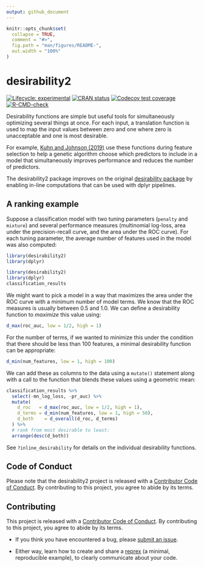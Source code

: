 ```yaml
---
output: github_document
---
```


<!-- README.md is generated from README.Rmd. Please edit that file -->

```r
knitr::opts_chunk$set(
  collapse = TRUE,
  comment = "#>",
  fig.path = "man/figures/README-",
  out.width = "100%"
)
```

# desirability2

<!-- badges: start -->
[![Lifecycle: experimental](https://img.shields.io/badge/lifecycle-experimental-orange.svg)](https://lifecycle.r-lib.org/articles/stages.html#experimental)
[![CRAN status](https://www.r-pkg.org/badges/version/desirability2)](https://CRAN.R-project.org/package=desirability2)
[![Codecov test coverage](https://codecov.io/gh/topepo/desirability2/branch/main/graph/badge.svg)](https://codecov.io/gh/topepo/desirability2?branch=main)
[![R-CMD-check](https://github.com/topepo/desirability2/workflows/R-CMD-check/badge.svg)](https://github.com/topepo/desirability2/actions)
<!-- badges: end -->

Desirability functions are simple but useful tools for simultaneously optimizing several things at once. For each input, a translation function is used to map the input values between zero and one where zero is unacceptable and one is most desirable. 

For example, [Kuhn and Johnson (2019)](https://bookdown.org/max/FES/genetic-algorithms.html#coercing-sparsity) use these functions during feature selection to help a genetic algorithm choose which predictors to include in a model that simultaneously improves performance and reduces the number of predictors. 

The desirability2 package improves on the original [desirability package](https://cran.r-project.org/package=desirability) by enabling in-line computations that can be used with dplyr pipelines. 

## A ranking example

Suppose a classification model with two tuning parameters (`penalty` and `mixture`) and several performance measures (multinomial log-loss, area under the precision-recall curve, and the area under the ROC curve). For each tuning parameter, the average number of features used in the model was also computed: 

```r
library(desirability2)
library(dplyr)
```

```r
library(desirability2)
library(dplyr)
classification_results
```

We might want to pick a model in a way that maximizes the area under the ROC curve with a minimum number of model terms. We know that the ROC measures is usually between 0.5 and 1.0. We can define a desirability function to _maximize_ this value using:

```r
d_max(roc_auc, low = 1/2, high = 1)
```

For the number of terms, if we wanted to minimize this under the condition that there should be less than 100 features, a minimal desirability function can be appropriate: 

```r
d_min(num_features, low = 1, high = 100)
```

We can add these as columns to the data using a `mutate()` statement along with a call to the function that blends these values using a geometric mean: 

```r
classification_results %>% 
  select(-mn_log_loss, -pr_auc) %>% 
  mutate(
    d_roc   = d_max(roc_auc, low = 1/2, high = 1), 
    d_terms = d_min(num_features, low = 1, high = 50),
    d_both    = d_overall(d_roc, d_terms)
  ) %>% 
  # rank from most desirable to least:
  arrange(desc(d_both))
```

See `?inline_desirability` for details on the individual desirability functions. 


## Code of Conduct
  
Please note that the desirability2 project is released with a [Contributor Code of Conduct](https://contributor-covenant.org/version/2/0/CODE_OF_CONDUCT.html). By contributing to this project, you agree to abide by its terms.

## Contributing

This project is released with a [Contributor Code of Conduct](https://contributor-covenant.org/version/2/0/CODE_OF_CONDUCT.html). By contributing to this project, you agree to abide by its terms.

- If you think you have encountered a bug, please [submit an issue](https://github.com/tidymodels/desirability2/issues).

- Either way, learn how to create and share a [reprex](https://reprex.tidyverse.org/articles/articles/learn-reprex.html) (a minimal, reproducible example), to clearly communicate about your code.
